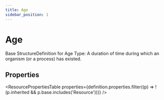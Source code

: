 ```yaml
---
title: Age
sidebar_position: 1
---
```



# Age

Base StructureDefinition for Age Type: A duration of time during which an organism (or a process) has existed.

## Properties

<ResourcePropertiesTable properties={definition.properties.filter((p) => !(p.inherited && p.base.includes('Resource')))} />



